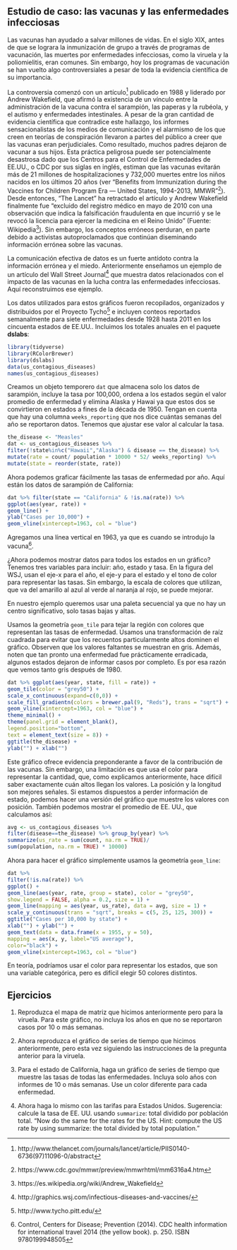 ## Estudio de caso: las vacunas y las enfermedades infecciosas {#vaccines}

Las vacunas han ayudado a salvar millones de vidas. En el siglo XIX, antes de que se lograra la inmunización de grupo a través de programas de vacunación, las muertes por enfermedades infecciosas, como la viruela y la poliomielitis, eran comunes. Sin embargo, hoy los programas de vacunación se han vuelto algo controversiales a pesar de toda la evidencia científica de su importancia.

La controversia comenzó con un artículo^[http://www.thelancet.com/journals/lancet/article/PIIS0140-6736(97)11096-0/abstract] publicado en 1988 y liderado por Andrew Wakefield, que afirmó la existencia de un vínculo entre la administración de la vacuna contra el sarampión, las paperas y la rubéola, y el autismo y enfermedades intestinales.
A pesar de la gran cantidad de evidencia científica que contradice este hallazgo, los informes sensacionalistas de los medios de comunicación y el alarmismo de los que creen en teorías de conspiración llevaron a partes del público a creer que las vacunas eran perjudiciales. Como resultado, muchos padres dejaron de vacunar a sus hijos. Esta práctica peligrosa puede ser potencialmente desastrosa dado que los Centros para el Control de Enfermedades de EE.UU., o CDC por sus siglas en inglés, estiman que las vacunas evitarán más de 21 millones de hospitalizaciones y 732,000 muertes entre los niños nacidos en los últimos 20 años (ver "Benefits from Immunization during the Vaccines for Children Program Era — United States, 1994-2013, MMWR"^[https://www.cdc.gov/mmwr/preview/mmwrhtml/mm6316a4.htm]).
Desde entonces, "The Lancet" ha retractado el artículo y Andrew Wakefield finalmente fue "excluido del registro médico en mayo de 2010 con una observación que indica la falsificación fraudulenta en que incurrió y se le revocó la licencia para ejercer la medicina en el Reino Unido"
(Fuente: Wikipedia^[https://es.wikipedia.org/wiki/Andrew_Wakefield]). Sin embargo, los conceptos erróneos perduran, en parte debido a activistas autoproclamados que continúan diseminando información errónea sobre las vacunas.

La comunicación efectiva de datos es un fuerte antídoto contra la información errónea y el miedo. Anteriormente enseñamos un ejemplo de un artículo del Wall Street Journal^[http://graphics.wsj.com/infectious-diseases-and-vaccines/] que muestra datos relacionados con el impacto de las vacunas en la lucha contra las enfermedades infecciosas. Aquí reconstruimos ese ejemplo.

Los datos utilizados para estos gráficos fueron recopilados, organizados y distribuidos por el Proyecto Tycho^[http://www.tycho.pitt.edu/] e incluyen conteos reportados semanalmente para siete enfermedades desde 1928 hasta 2011 en los cincuenta estados de EE.UU.. Incluimos los totales anuales en el paquete __dslabs__:

```r
library(tidyverse)
library(RColorBrewer)
library(dslabs)
data(us_contagious_diseases)
names(us_contagious_diseases)
```

Creamos un objeto temporero `dat` que almacena solo los datos de sarampión, incluye la tasa por 100,000, ordena a los estados según el valor promedio de enfermedad y elimina Alaska y Hawai ya que estos dos se convirtieron en estados a fines de la década de 1950. Tengan en cuenta que hay una columna `weeks_reporting` que nos dice cuántas semanas del año se reportaron datos. Tenemos que ajustar ese valor al calcular la tasa.

```r
the_disease <- "Measles"
dat <- us_contagious_diseases %>%
filter(!state%in%c("Hawaii","Alaska") & disease == the_disease) %>%
mutate(rate = count/ population * 10000 * 52/ weeks_reporting) %>%
mutate(state = reorder(state, rate))
```

Ahora podemos graficar fácilmente las tasas de enfermedad por año. Aquí están los datos de sarampión de California:

```r
dat %>% filter(state == "California" & !is.na(rate)) %>%
ggplot(aes(year, rate)) +
geom_line() +
ylab("Cases per 10,000") +
geom_vline(xintercept=1963, col = "blue")
```

Agregamos una línea vertical en 1963, ya que es cuando se introdujo la vacuna^[Control, Centers for Disease; Prevention (2014). CDC health information for international travel 2014 (the yellow book). p. 250. ISBN 9780199948505].

¿Ahora podemos mostrar datos para todos los estados en un gráfico? Tenemos tres variables para incluir: año, estado y tasa. En la figura del WSJ, usan el eje-x para el año, el eje-y para el estado y el tono de color para representar las tasas. Sin embargo, la escala de colores que utilizan, que va del amarillo al azul al verde al naranja al rojo, se puede mejorar.

En nuestro ejemplo queremos usar una paleta secuencial ya que no hay un centro significativo, solo tasas bajas y altas.

Usamos la geometría `geom_tile` para tejar la región con colores que representan las tasas de enfermedad. Usamos una transformación de raíz cuadrada para evitar que los recuentos particularmente altos dominen el gráfico. Observen que los valores faltantes se muestran en gris. Además, noten que tan pronto una enfermedad fue prácticamente erradicada, algunos estados dejaron de informar casos por completo. Es por esa razón que vemos tanto gris después de 1980.

```r
dat %>% ggplot(aes(year, state, fill = rate)) +
geom_tile(color = "grey50") +
scale_x_continuous(expand=c(0,0)) +
scale_fill_gradientn(colors = brewer.pal(9, "Reds"), trans = "sqrt") +
geom_vline(xintercept=1963, col = "blue") +
theme_minimal() +
theme(panel.grid = element_blank(),
legend.position="bottom",
text = element_text(size = 8)) +
ggtitle(the_disease) +
ylab("") + xlab("")
```

Este gráfico ofrece evidencia preponderante a favor de la contribución de las vacunas. Sin embargo, una limitación es que usa el color para representar la cantidad, que, como explicamos anteriormente, hace difícil saber exactamente cuán altos llegan los valores. La posición y la longitud son mejores señales. Si estamos dispuestos a perder información de estado, podemos hacer una versión del gráfico que muestre los valores con posición. También podemos mostrar el promedio de EE. UU., que calculamos así:

```r
avg <- us_contagious_diseases %>%
filter(disease==the_disease) %>% group_by(year) %>%
summarize(us_rate = sum(count, na.rm = TRUE)/
sum(population, na.rm = TRUE) * 10000)
```

Ahora para hacer el gráfico simplemente usamos la geometría `geom_line`:
```r
dat %>%
filter(!is.na(rate)) %>%
ggplot() +
geom_line(aes(year, rate, group = state), color = "grey50",
show.legend = FALSE, alpha = 0.2, size = 1) +
geom_line(mapping = aes(year, us_rate), data = avg, size = 1) +
scale_y_continuous(trans = "sqrt", breaks = c(5, 25, 125, 300)) +
ggtitle("Cases per 10,000 by state") +
xlab("") + ylab("") +
geom_text(data = data.frame(x = 1955, y = 50),
mapping = aes(x, y, label="US average"),
color="black") +
geom_vline(xintercept=1963, col = "blue")
```

En teoría, podríamos usar el color para representar los estados, que son una variable categórica, pero es difícil elegir 50 colores distintos.

## Ejercicios


1. Reproduzca el mapa de matriz que hicimos anteriormente pero para la viruela. Para este gráfico, no incluya los años en que no se reportaron casos por 10 o más semanas.

2. Ahora reproduzca el gráfico de series de tiempo que hicimos anteriormente, pero esta vez siguiendo las instrucciones de la pregunta anterior para la viruela.

3. Para el estado de California, haga un gráfico de series de tiempo que muestre las tasas de todas las enfermedades. Incluya solo años con informes de 10 o más semanas. Use un color diferente para cada enfermedad.

4. Ahora haga lo mismo con las tarifas para Estados Unidos. Sugerencia: calcule la tasa de EE. UU. usando `summarize`: total dividido por población total. "Now do the same for the rates for the US. Hint: compute the US rate by using summarize: the total divided by total population."


